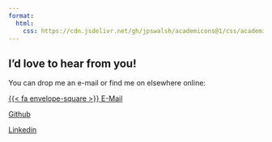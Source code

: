 ```yaml
---
format: 
  html: 
    css: https://cdn.jsdelivr.net/gh/jpswalsh/academicons@1/css/academicons.min.css
---
```


## I'd love to hear from you!

You can drop me an e-mail or find me on elsewhere online:

::: {.grid .text-center}

::: {.g-col-12 .g-col-sm-4}
<div class="card h-100 border-light">
<a href="mailto:andrew.mcinerney@ul.ie" class="card-link heading-font">{{< fa envelope-square >}} E-Mail</a>
</div>

:::

::: {.g-col-12 .g-col-sm-4}
<div class="card h-100 border-light">
<a href="https://github.com/andrew-mcinerney" class="card-link heading-font"><i class="fa-brands fa-github-square"></i> Github</a>
</div>

:::

::: {.g-col-12 .g-col-sm-4}
<div class="card h-100 border-light">
<a href="https://www.linkedin.com/in/andrewjmcinerney/" class="card-link heading-font"><i class="fa-brands fa-linkedin"></i> Linkedin</a>
</div>

:::

:::
